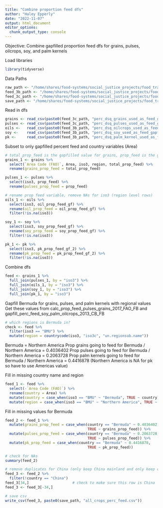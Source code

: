 ```yaml
---
title: "Combine proportion feed dfs"
author: "Haley Epperly"
date: "2022-11-07"
output: html_document
editor_options: 
  chunk_output_type: console
---
```


Objective: Combine gapfilled proportion feed dfs for grains, pulses, oilcrops, soy, and palm kernels

Load libraries
```r
library(tidyverse)
```

Data Paths
```r
raw_path <- "/home/shares/food-systems/social_justice_projects/food_trade_pressures/raw_data/"
feed_3b_path <- "/home/shares/food-systems/social_justice_projects/food_trade_pressures/output_data/03b_gapfill_perc_feed_soy_palm_oilcrops_2013_CB_FB/"
feed_3c_path <- "/home/shares/food-systems/social_justice_projects/food_trade_pressures/output_data/03c_calc_prop_feed_pulses_grains_2017_FAO_FB/"
save_path <- "/home/shares/food-systems/social_justice_projects/food_trade_pressures/output_data/03d_combine_gf_prop_feed_dfs/"
```


Read in dfs
```r
grains <- read_csv(paste0(feed_3c_path, "perc_dsq_grains_used_as_feed_gapfilled.csv"))
pulses <- read_csv(paste0(feed_3c_path, "perc_dsq_pulses_used_as_feed_gapfilled.csv"))
oils <-   read_csv(paste0(feed_3b_path, "perc_dsq_oilcrops_used_as_feed_gapfilled.csv"))
soy <-    read_csv(paste0(feed_3b_path, "perc_dsq_soy_used_as_feed_gapfilled.csv"))
pk <-     read_csv(paste0(feed_3b_path, "perc_dsq_palm_kernel_used_as_feed_gapfilled.csv"))
```

Subset to only gapfilled percent feed and country variables (Area)
```r
# total_prop_feed is the gapfilled value for grains, prop_feed is the gapfilled value for pulses
grains_1 <- grains %>% 
  select(`Area Code (FAO)`, Area, iso3, region, total_prop_feed) %>% 
  rename(grains_prop_feed = total_prop_feed)

pulses_1 <- pulses %>% 
  select(iso3, prop_feed) %>% 
  rename(pulses_prop_feed = prop_feed)

# rename prop feed variable, remove NAs for iso3 (region level rows)
oils_1 <- oils %>% 
  select(iso3, oil_prop_feed_gf) %>% 
  rename(oil_prop_feed = oil_prop_feed_gf) %>% 
  filter(!is.na(iso3))

soy_1 <- soy %>% 
  select(iso3, soy_prop_feed_gf) %>% 
  rename(soy_prop_feed = soy_prop_feed_gf) %>% 
  filter(!is.na(iso3))

pk_1 <- pk %>% 
  select(iso3, pk_prop_feed_gf_2) %>% 
  rename(pk_prop_feed = pk_prop_feed_gf_2) %>% 
  filter(!is.na(iso3))
```


Combine dfs
```r
feed <- grains_1 %>% 
  full_join(pulses_1, by = "iso3") %>% 
  full_join(oils_1, by = "iso3") %>% 
  full_join(soy_1, by = "iso3") %>% 
  full_join(pk_1, by = "iso3")
```


Gapfill Bermuda for grains, pulses, and palm kernels with regional values
Get these values from calc_prop_feed_pulses_grains_2017_FAO_FB and gapfill_perc_feed_soy_palm_oilcrops_2013_CB_FB
```r
# which regions is Bermuda in?
check <- feed %>% 
  filter(iso3 == "BMU") %>% 
  mutate(region = countrycode(iso3, "iso3c", "un.regionsub.name"))
```

Bermuda = Northern America
Prop grains going to feed for Bermuda / Northern America = 0.4036402
Prop pulses going to feed for Bermuda / Northern America = 0.2063728
Prop palm kernels going to feed for Bermuda / Northern America = 0.4416878 (Northern America is NA for pk so have to use Americas value)

Fill in missing country name and region
```r
feed_1 <- feed %>% 
  select(-`Area Code (FAO)`) %>% 
  rename(country = Area) %>% 
  mutate(country = case_when(iso3 == "BMU" ~ "Bermuda", TRUE ~ country)) %>% 
  mutate(region = case_when(iso3 == "BMU" ~ "Northern America", TRUE ~ region))
```


Fill in missing values for Bermuda 
```r
feed_2 <- feed_1 %>% 
  mutate(grains_prop_feed = case_when(country == "Bermuda" ~ 0.4036402,
                                      TRUE ~ grains_prop_feed)) %>% 
  mutate(pulses_prop_feed = case_when(country == "Bermuda" ~ 0.2063728,
                                      TRUE ~ pulses_prop_feed)) %>%
  mutate(pk_prop_feed = case_when(country == "Bermuda" ~ 0.4416878,
                                      TRUE ~ pk_prop_feed)) 

# check for NAs
summary(feed_2)

# remove duplicates for China (only keep China mainland and only keep one row of it)
feed_3 <- feed_2 %>% 
  filter(!country == "China")
feed_3[34,]                    # check to make sure this row is China
feed_3 <- feed_3[-34,]

# save csv
write_csv(feed_3, paste0(save_path, "all_crops_perc_feed.csv"))
```

